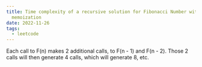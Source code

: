 ```yaml
---
title: Time complexity of a recursive solution for Fibonacci Number without
  memoization
date: 2022-11-26
tags:
  - leetcode
---
```

Each call to F(n) makes 2 additional calls, to F(n - 1) and F(n - 2). Those 2 calls will then generate 4 calls, which will generate 8, etc.